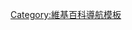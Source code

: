 <noinclude>{{pp-template|small=yes}}</noinclude><!--{{clr}}-->{{Navbox
| name = 进行中的内容评选
| bodystyle  =margin: {{{margin|}}}; width: {{{width|100%}}};
| above      = <p class="nowrap" style="white-space:nowrap;"><div style="float:left;">[[File:Cscr-featured.svg|35px]]</div>'''<big>[[Wikipedia:條目評選|中文維基百科內容評選]]</big>'''<div style="float:right;">[[File:Presa de decissions.png|35px]]</div></p>
| abovestyle = background: #efefef;vertical-align:text-bottom;text-align:center;padding:0 0.2em 0.1em 0.2em;height:2em;line-height:2em;
| groupstyle = background: #ececec;
| group1  = [[Wikipedia:新条目推荐/候选|新条目推荐候选]]
| list1   = {{Wikipedia:新条目推荐/候选/列表}}
| group2  = [[Wikipedia:同行评审|同行评审]]
| list2   = {{Wikipedia:同行评审/列表}}
| group3  = [[Wikipedia:優良條目評選|優良條目評選]]
| list3   = {{Wikipedia:優良條目評選/列表}}
| group4  = [[Wikipedia:典范条目评选|典范条目评选]]
| list4   = {{Wikipedia:典范条目评选/列表}}
| group5  = [[Wikipedia:特色列表评选|特色列表评选]]
| list5   = {{Wikipedia:特色列表评选/列表}}
| group6  = [[Wikipedia:特色圖片評選|特色圖片評選]]
| list6   = {{Navbox
 |child
 | groupstyle = background: #ececec;
 | group1  = [[Wikipedia:特色圖片評選#特色圖片評選|評選]]
 | list1   = {{Wikipedia:特色圖片評選/列表}}
 | group2  = [[Wikipedia:特色圖片評選#特色圖片除名投票|除名]]
 | list2   = {{Wikipedia:特色圖片評選/除名/列表}}
}}
| group7  = [[Wikipedia:新闻动态候选|新闻动态候选]]
| list7   = {{Wikipedia:新闻动态候选/列表}}
}}<noinclude>[[Category:維基百科導航模板]]</noinclude>